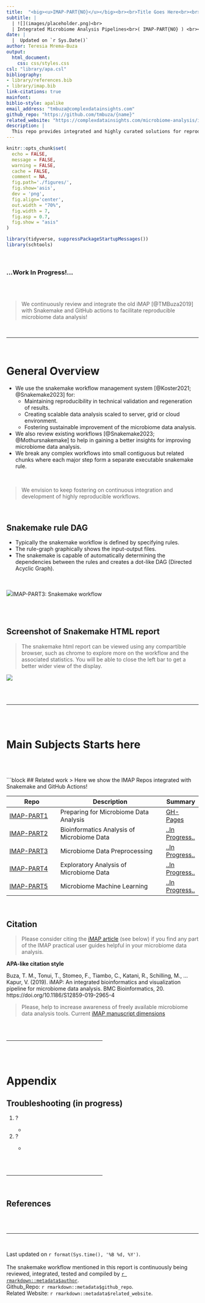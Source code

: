 ```yaml
---
title:  "<big><u>IMAP-PART{NO}</u></big><br><br>Title Goes Here<br><br>"
subtitle: |
  | ![](images/placeholder.png)<br>
  | Integrated Microbiome Analysis Pipelines<br>( IMAP-PART{NO} ) <br><br><small>[Latest GitHub-Repo](https://github.com/tmbuza/{name}/)</small>
date: |
  |  Updated on `r Sys.Date()`
author: Teresia Mrema-Buza
output: 
  html_document: 
    css: css/styles.css
csl: "library/apa.csl"
bibliography:
- library/references.bib
- library/imap.bib
link-citations: true
mainfont:
biblio-style: apalike
email_address: "tmbuza@complexdatainsights.com"
github_repo: "https://github.com/tmbuza/{name}"
related_website: "https://complexdatainsights.com/microbiome-analysis/imap-part{NO}"
description: |
  This repo provides integrated and highly curated solutions for reproducible research.
---
```


<link rel="preconnect" href="https://fonts.googleapis.com">
<link rel="preconnect" href="https://fonts.gstatic.com" crossorigin>
<link href="https://fonts.googleapis.com/css2?family=Montserrat&display=swap" rel="stylesheet">
<link rel="preconnect" href="https://fonts.googleapis.com/css2?family=Anton&display=swap" rel="stylesheet">

```r
knitr::opts_chunk$set(
  echo = FALSE,
  message = FALSE,
  warning = FALSE,
  cache = FALSE,
  comment = NA,
  fig.path='./figures/',
  fig.show='asis',
  dev = 'png',
  fig.align='center',
  out.width = "70%",
  fig.width = 7,
  fig.asp = 0.7,
  fig.show = "asis"
)

library(tidyverse, suppressPackageStartupMessages())
library(schtools)

```

<br><div id="inprogress"><h3> ...Work In Progress!... </h3> </div><br><br>

> We continuously review and integrate the old iMAP [@TMBuza2019] with Snakemake and GitHub actions to facilitate reproducible microbiome data analysis!

<br><hr width=100%><br>

# General Overview

- We use the snakemake workflow management system [@Koster2021; @Snakemake2023] for:
  - Maintaining reproducibility in technical validation and regeneration of results.
  - Creating scalable data analysis scaled to server, grid or cloud environment.
  - Fostering sustainable improvement of the microbiome data analysis.
- We also review existing workflows [@Snakemake2023; @Mothursnakemake] to help in gaining a better insights for improving microbiome data analysis.
- We break any complex workflows into small contiguous but related chunks where each major step form a separate executable snakemake rule.

<br>

> We envision to keep fostering on continuous integration and development of highly reproducible workflows.

<br>

## Snakemake rule DAG
- Typically the snakemake workflow is defined by specifying rules.
- The rule-graph graphically shows the input-output files. 
- The snakemake is capable of automatically determining the dependencies between the rules and creates a dot-like DAG (Directed Acyclic Graph).

<br><br>
<img src="dags/rulegraph.svg">IMAP-PART3: Snakemake workflow

<br><br>

## Screenshot of Snakemake HTML report {#smkreport}
> The snakemake html report can be viewed using any compartible browser, such as chrome to explore more on the workflow and the associated statistics. You will be able to close the left bar to get a better wider view of the display.

<img src="images/smkreport/screenshot.png">

<br><br><hr width=100%><br><br>

# Main Subjects Starts here


<br><br>


```block
## Related work
> Here we show the IMAP Repos integrated with Snakemake and GitHub Actions!

| Repo | Description | Summary |
|-------------------------|---------------------------------------------------|-----------------|
| [IMAP-PART1](https://github.com/tmbuza/imap-requirements/) | Preparing for Microbiome Data Analysis | [GH-Pages](https://tmbuza.github.io/imap-requirements/) |
| [IMAP-PART2](https://github.com/tmbuza/imap-bioinformatics/) | Bioinformatics Analysis of Microbiome Data | [..In Progress..](https://tmbuza.github.io/imap-bioinformatics/) |
| [IMAP-PART3](https://github.com/tmbuza/imap-data-preprocessing/) | Microbiome Data Preprocessing | [..In Progress..](https://tmbuza.github.io/imap-data-preprocessing/) |
| [IMAP-PART4](https://github.com/tmbuza/imap-exploratory-analysis/) | Exploratory Analysis of Microbiome Data | [..In Progress..](https://tmbuza.github.io/imap-exploratory-analysis/) |
| [IMAP-PART5](https://tmbuza.github.io/imap-machine-learning/) | Microbiome Machine Learning | [..In Progress..](https://tmbuza.github.io/imap-machine-learning/) |

<br>

## Citation
  > Please consider citing the [iMAP article](https://rdcu.be/b5iVj) (see below) if you find any part of the IMAP practical user guides helpful in your microbiome data analysis.

  **APA-like citation style**

  Buza, T. M., Tonui, T., Stomeo, F., Tiambo, C., Katani, R., Schilling, M., … Kapur, V. (2019). iMAP: An integrated bioinformatics and visualization pipeline for microbiome data analysis. BMC Bioinformatics, 20. https://doi.org/10.1186/S12859-019-2965-4

  > Please, help to increase awareness of freely available microbiome data analysis tools.
  Current [iMAP manuscript dimensions](https://badge.dimensions.ai/details/id/pub.1117740326)

<br><br><hr width=50%><br><br>

# Appendix {-}

## Troubleshooting (in progress)
<ol>
  <li>?</li>
  <ul>
    <li></li>
  </ul>

  <li>?</li>
  <ul>
    <li></li>
  </ul>
</ol>

<br><br><hr width=50%><br>

## References
::: {#refs}
:::

<br><br><hr width=100%><br>

<div id="footer">
Last updated on `r format(Sys.time(), '%B %d, %Y')`. <br><br>
The snakemake workflow mentioned in this report is continuously being reviewed, integrated, tested and compiled by [`r rmarkdown::metadata$author`](mailto:`r rmarkdown::metadata$email_address`).  
Github_Repo: `r rmarkdown::metadata$github_repo`.  
Related Website: `r rmarkdown::metadata$related_website`.  

</div><br><br>
